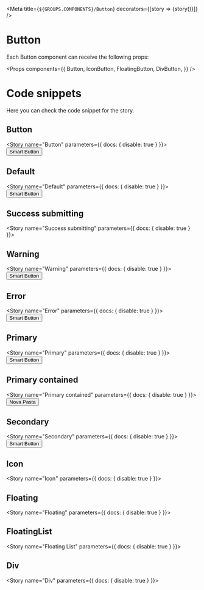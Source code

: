 
<Meta
  title={`${GROUPS.COMPONENTS}/Button`}
  decorators={[story => <DivFlex>{story()}</DivFlex>]}
/>

# Button

Each Button component can receive the following props:

<Props
  components={{
    Button,
    IconButton,
    FloatingButton,
    DivButton,
  }}
/>

# Code snippets

Here you can check the code snippet for the story.

## Button

<Story name="Button" parameters={{ docs: { disable: true } }}>
  <Button onClick={handleClick}>Smart Button</Button>
</Story>

<Source id="components-button--button" />

## Default

<Story name="Default" parameters={{ docs: { disable: true } }}>
  <Button customVariant="default" onClick={handleClick}>
    Smart Button
  </Button>
</Story>

<Source id="components-button--default-story" />

## Success submitting

<Story name="Success submitting" parameters={{ docs: { disable: true } }}>
  <SuccessStory />
</Story>

<Source id="components-button--success-submitting" />

## Warning

<Story name="Warning" parameters={{ docs: { disable: true } }}>
  <Button customVariant="warning" onClick={handleClick}>
    Smart Button
  </Button>
</Story>

<Source id="components-button--warning" />

## Error

<Story name="Error" parameters={{ docs: { disable: true } }}>
  <Button customVariant="error" onClick={handleClick}>
    Smart Button
  </Button>
</Story>

<Source id="components-button--error" />

## Primary

<Story name="Primary" parameters={{ docs: { disable: true } }}>
  <Button color="primary" onClick={handleClick}>
    Smart Button
  </Button>
</Story>

<Source id="components-button--primary" />

## Primary contained

<Story name="Primary contained" parameters={{ docs: { disable: true } }}>
  <Button color="primary" variant="contained">
    <Icon path={mdiFolderPlus} size={1} color="white" />
    Nova Pasta
  </Button>
</Story>

<Source id="components-button--primary-contained" />

## Secondary

<Story name="Secondary" parameters={{ docs: { disable: true } }}>
  <Button color="secondary" onClick={handleClick}>
    Smart Button
  </Button>
</Story>

<Source id="components-button--secondary" />

## Icon

<Story name="Icon" parameters={{ docs: { disable: true } }}>
  <IconButton onClick={handleClick}>
    <DeleteIcon />
  </IconButton>
</Story>

<Source id="components-button--icon" />

## Floating

<Story name="Floating" parameters={{ docs: { disable: true } }}>
  <FloatingButton onClick={handleClick}>
    <DeleteIcon />
  </FloatingButton>
</Story>

<Source id="components-button--floating" />

## FloatingList

<Story name="Floating List" parameters={{ docs: { disable: true } }}>
    <FloatingButtonListStory/>
</Story>

<Source id="components-button--floating-list" />

## Div

<Story name="Div" parameters={{ docs: { disable: true } }}>
  <div style={style}>
    <DivButton onClick={handleClick} infoText="COMUNICADOS" notifyNumber={0}>
      <FileCopyRounded fontSize="large" />
    </DivButton>
  </div>
</Story>

<Source id="components-button--div" />
